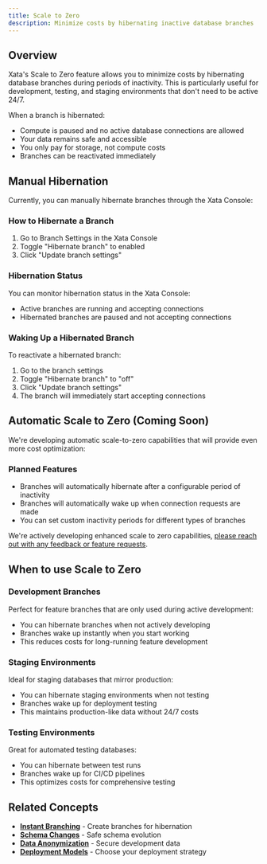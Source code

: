 ```yaml
---
title: Scale to Zero
description: Minimize costs by hibernating inactive database branches
---
```


## Overview

Xata's Scale to Zero feature allows you to minimize costs by hibernating database branches during periods of inactivity. This is particularly useful for development, testing, and staging environments that don't need to be active 24/7.

When a branch is hibernated:
- Compute is paused and no active database connections are allowed
- Your data remains safe and accessible
- You only pay for storage, not compute costs
- Branches can be reactivated immediately

## Manual Hibernation

Currently, you can manually hibernate branches through the Xata Console:

### How to Hibernate a Branch

1. Go to Branch Settings in the Xata Console
2. Toggle "Hibernate branch" to enabled
3. Click "Update branch settings"

### Hibernation Status

You can monitor hibernation status in the Xata Console:
- Active branches are running and accepting connections
- Hibernated branches are paused and not accepting connections

### Waking Up a Hibernated Branch

To reactivate a hibernated branch:
1. Go to the branch settings
2. Toggle "Hibernate branch" to "off"
3. Click "Update branch settings"
4. The branch will immediately start accepting connections

## Automatic Scale to Zero (Coming Soon)

We're developing automatic scale-to-zero capabilities that will provide even more cost optimization:

### Planned Features

- Branches will automatically hibernate after a configurable period of inactivity
- Branches will automatically wake up when connection requests are made
- You can set custom inactivity periods for different types of branches

We're actively developing enhanced scale to zero capabilities, [please reach out with any feedback or feature requests](https://xata.io/discord).

## When to use Scale to Zero

### Development Branches
Perfect for feature branches that are only used during active development:
- You can hibernate branches when not actively developing
- Branches wake up instantly when you start working
- This reduces costs for long-running feature development

### Staging Environments
Ideal for staging databases that mirror production:
- You can hibernate staging environments when not testing
- Branches wake up for deployment testing
- This maintains production-like data without 24/7 costs

### Testing Environments
Great for automated testing databases:
- You can hibernate between test runs
- Branches wake up for CI/CD pipelines
- This optimizes costs for comprehensive testing


## Related Concepts

- **[Instant Branching](/core-concepts/branching)** - Create branches for hibernation
- **[Schema Changes](/core-concepts/schema-changes)** - Safe schema evolution
- **[Data Anonymization](/core-concepts/anonymization)** - Secure development data
- **[Deployment Models](/deployment)** - Choose your deployment strategy 